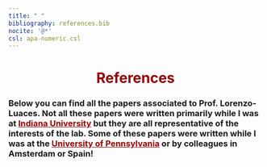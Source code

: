 ```yaml
---
title: " "
bibliography: references.bib  
nocite: '@*'
csl: apa-numeric.csl
---
```



<style>
  .nav-pills>li>a:hover, 
  .nav-pills>li>a:focus, 
  .nav-pills>li.active>a,     
  .nav-pills>li.active>a:hover, 
  .nav-pills>li.active>a:focus{
     background-color: #990000;
     }

a:link {
  color: #990000;
}

a:visited {
  color: #990000;
}

a:hover {
  color: #A7A9AB;
}

a:active {
  color: #990000;
}
</style>

<center>
<h1 style="color:#990000">**References**</h1>
</center>

<h3>

Below you can find all the papers associated to Prof. Lorenzo-Luaces. Not all these papers were written primarily while I was at [**Indiana University**](https://www.indiana.edu/) but they are all representative of the interests of the lab. Some of these papers were written while I was at the [**University of Pennsylvania**](https://psychology.sas.upenn.edu/training-programs/clinical-training-program) or by colleagues in Amsterdam or Spain!


</h3>

<br>
